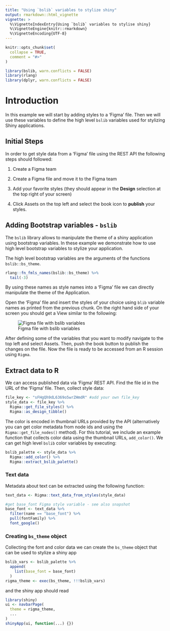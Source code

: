 ```yaml
---
title: "Using `bslib` variables to stylize shiny"
output: rmarkdown::html_vignette
vignette: >
  %\VignetteIndexEntry{Using `bslib` variables to stylise shiny}
  %\VignetteEngine{knitr::rmarkdown}
  %\VignetteEncoding{UTF-8}
---
```


```r
knitr::opts_chunk$set(
  collapse = TRUE,
  comment = "#>"
)
```

```r
library(bslib, warn.conflicts = FALSE)
library(rlang)
library(dplyr, warn.conflicts = FALSE)
```

# Introduction

In this example we will start by adding styles to a 'Figma' file. Then we will use
these variables to define the high level `bslib` variables used for stylizing
Shiny applications.

## Initial Steps

In order to get style data from a 'Figma' file using the REST API the following
steps should followed:

1) Create a Figma team

2) Create a Figma file and move it to the Figma team

3) Add your favorite styles (they should appear in the **Design** selection at the
top right of your screen)

4) Click Assets on the top left and select the book icon to **publish** your styles. 

## Adding Bootstrap variables - `bslib` 

The `bslib` library allows to manipulate the theme of a shiny application using
bootstrap variables. In these example we demonstrate how to use high level 
bootstrap variables to stylize your application.

The high level bootstrap variables are the arguments of the functions 
`bslib::bs_theme`.

```r
rlang::fn_fmls_names(bslib::bs_theme) %>%
  tail(-3)
```
By using these names as style names into a 'Figma' file we can directly manipulate
the theme of the Application.

Open the 'Figma' file and insert the styles of your choice using `blib` variable
names as printed from the previous chunk. On the right hand side of your screen 
you should get a View similar to the following:

![Figma file with bslib variables](figma_bslib.png)

After defining some of the variables that you want to modify navigate to the
top left and select Assets. Then, push the book button to publish the changes
on the file. Now the file is ready to be accessed from an R session using `Rigma`.

## Extract data to R

We can access published data via 'Figma' REST API.
Find the file id in the URL of the 'Figma' file. Then, collect style data:

```r
file_key <- "sFHgQh9dL6369o5wrZHmdR" #add your own file_key
style_data <- file_key %>%
  Rigma::get_file_styles() %>% 
  Rigma::as_design_tibble()
```

The color is encoded in thumbnail URLs provided by the API 
(alternatively you can get color metadata from node ids and using the 
`Rigma::get_file_nodes()` method). For this tutorial, we include an example 
function that collects color data using the thumbnail URLs, `add_color()`. 
We can get high level `bslib` color variables by executing:

```r
bslib_palette <- style_data %>% 
  Rigma::add_color() %>% 
  Rigma::extract_bslib_palette()
```

### Text data

Metadata about text can be extracted using the following function:

```r
text_data <- Rigma::text_data_from_styles(style_data)

#get base_font Figma style variable - see also snapshot
base_font <- text_data %>%
  filter(name == "base_font") %>%
  pull(fontFamily) %>%
  font_google()
```

### Creating `bs_theme` object

Collecting the font and color data we can create the `bs_theme` object that can
be used to stylize a shiny app

```r
bslib_vars <- bslib_palette %>%
  append(
    list(base_font = base_font)
  )
rigma_theme <- exec(bs_theme, !!!bslib_vars)
```

and the shiny app should read

```r
library(shiny)
ui <- navbarPage(
  theme = rigma_theme,
  ...
)
shinyApp(ui, function(...) {})
```
